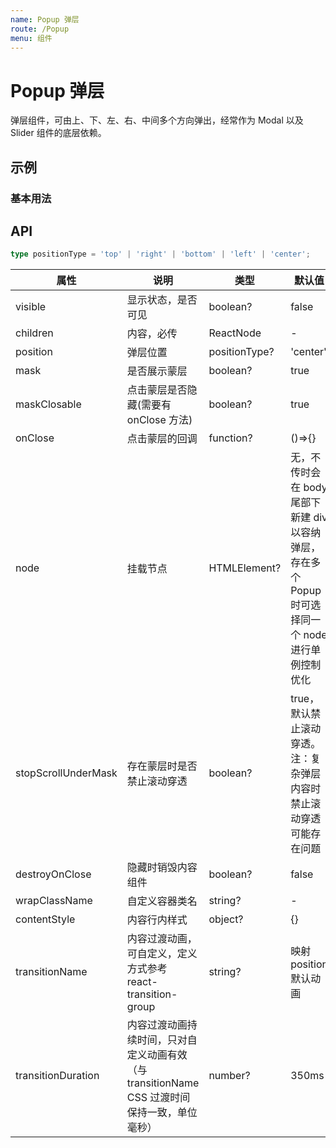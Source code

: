 ```yaml
---
name: Popup 弹层
route: /Popup
menu: 组件
---
```




# Popup 弹层

弹层组件，可由上、下、左、右、中间多个方向弹出，经常作为 Modal 以及 Slider 组件的底层依赖。

## 示例

### 基本用法

<CodeBox code={BasicDemoCode}>
  <BasicDemo></BasicDemo>
</CodeBox>

## API

```ts
type positionType = 'top' | 'right' | 'bottom' | 'left' | 'center';
```

| 属性                | 说明                                                                                          | 类型          | 默认值                                                                                              |
| ------------------- | --------------------------------------------------------------------------------------------- | ------------- | --------------------------------------------------------------------------------------------------- |
| visible             | 显示状态，是否可见                                                                            | boolean?      | false                                                                                               |
| children            | 内容，必传                                                                                    | ReactNode     | -                                                                                                   |
| position            | 弹层位置                                                                                      | positionType? | 'center'                                                                                            |
| mask                | 是否展示蒙层                                                                                  | boolean?      | true                                                                                                |
| maskClosable        | 点击蒙层是否隐藏(需要有 onClose 方法)                                                         | boolean?      | true                                                                                                |
| onClose             | 点击蒙层的回调                                                                                | function?     | ()=>{}                                                                                              |
| node                | 挂载节点                                                                                      | HTMLElement?  | 无，不传时会在 body 尾部下 新建 div 以容纳弹层，存在多个 Popup 时可选择同一个 node 进行单例控制优化 |
| stopScrollUnderMask | 存在蒙层时是否禁止滚动穿透                                                                    | boolean?      | true，默认禁止滚动穿透。注：复杂弹层内容时禁止滚动穿透可能存在问题                                  |
| destroyOnClose      | 隐藏时销毁内容组件                                                                            | boolean?      | false                                                                                               |
| wrapClassName       | 自定义容器类名                                                                                | string?       | -                                                                                                   |
| contentStyle        | 内容行内样式                                                                                  | object?       | {}                                                                                                  |
| transitionName      | 内容过渡动画，可自定义，定义方式参考 react-transition-group                                   | string?       | 映射 position 默认动画                                                                              |
| transitionDuration  | 内容过渡动画持续时间，只对自定义动画有效（与 transitionName CSS 过渡时间 保持一致，单位毫秒） | number?       | 350ms                                                                                               |
